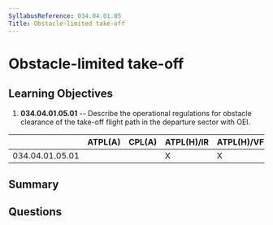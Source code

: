 ```yaml
---
SyllabusReference: 034.04.01.05
Title: Obstacle-limited take-off
---
```


# Obstacle-limited take-off

## Learning Objectives

1. **034.04.01.05.01** -- Describe the operational regulations for obstacle
   clearance of the take-off flight path in the departure sector with OEI.

|                 | ATPL(A) | CPL(A) | ATPL(H)/IR | ATPL(H)/VFR | CPL(H) | IR  | CBIR(A) |
| --------------- | ------- | ------ | ---------- | ----------- | ------ | --- | ------- |
| 034.04.01.05.01 |         |        | X          | X           |        |     |         |

## Summary

## Questions
